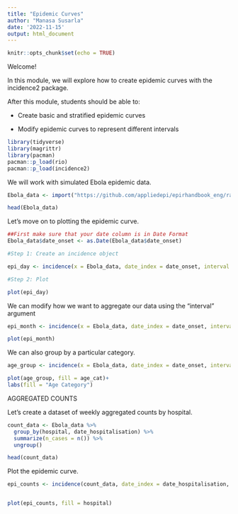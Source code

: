 ```yaml
---
title: "Epidemic Curves"
author: "Manasa Susarla"
date: '2022-11-15'
output: html_document
---
```


```r
knitr::opts_chunk$set(echo = TRUE)
```

Welcome!

In this module, we will explore how to create epidemic curves with the incidence2 package.

After this module, students should be able to:

- Create basic and stratified epidemic curves

- Modify epidemic curves to represent different intervals


```r
library(tidyverse)
library(magrittr)
library(pacman)
pacman::p_load(rio)
pacman::p_load(incidence2)

```

We will work with simulated Ebola epidemic data.

```r

Ebola_data <- import("https://github.com/appliedepi/epirhandbook_eng/raw/master/data/case_linelists/linelist_cleaned.xlsx")

head(Ebola_data)

```

Let's move on to plotting the epidemic curve.

```r
##First make sure that your date column is in Date Format
Ebola_data$date_onset <- as.Date(Ebola_data$date_onset)

#Step 1: Create an incidence object

epi_day <- incidence(x = Ebola_data, date_index = date_onset, interval = "day")

#Step 2: Plot

plot(epi_day)

```

We can modify how we want to aggregate our data using the "interval" argument  

```r
epi_month <- incidence(x = Ebola_data, date_index = date_onset, interval = "month")

plot(epi_month)

```

We can also group by a particular category.

```r
age_group <- incidence(x = Ebola_data, date_index = date_onset, interval = "week", groups = age_cat, na_as_group = TRUE)

plot(age_group, fill = age_cat)+
labs(fill = "Age Category")

```

AGGREGATED COUNTS

Let's create a dataset of weekly aggregated counts by hospital.

```r
count_data <- Ebola_data %>% 
  group_by(hospital, date_hospitalisation) %>% 
  summarize(n_cases = n()) %>% 
  ungroup()

head(count_data)

```

Plot the epidemic curve. 

```r
epi_counts <- incidence(count_data, date_index = date_hospitalisation, count = n_cases, interval = "week", groups = hospital)


plot(epi_counts, fill = hospital)  

```

